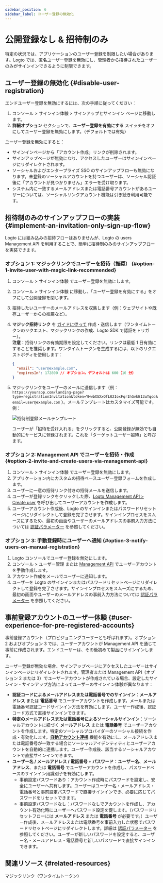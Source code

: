 ```yaml
---
sidebar_position: 6
sidebar_label: ユーザー登録の無効化
---
```


# 公開登録なし & 招待制のみ

特定の状況では、アプリケーションのユーザー登録を制限したい場合があります。Logto では、匿名ユーザー登録を無効にし、管理者から招待されたユーザーのみがサインインできるように制限できます。

## ユーザー登録の無効化 \{#disable-user-registration}

エンドユーザー登録を無効にするには、次の手順に従ってください：

1. <CloudLink to="/sign-in-experience/sign-up-and-sign-in">
     コンソール > サインイン体験 > サインアップとサインイン
   </CloudLink> ページに移動します。
2. **詳細オプション** セクションで、**ユーザー登録を有効にする** スイッチをオフにしてユーザー登録を無効にします。（デフォルトでは有効）

ユーザー登録を無効にすると：

- サインインページから「アカウント作成」リンクが削除されます。
- サインアップページが無効になり、アクセスしたユーザーはサインインページにリダイレクトされます。
- ソーシャルおよびエンタープライズ SSO のサインアップフローも無効になります。未登録のソーシャルアカウントを持つユーザーは、ソーシャル認証後に「アカウントが見つかりません」エラーを受け取ります。
- システム内に一致するメールアドレスまたは電話番号アカウントがあるユーザーについては、ソーシャルリンクアカウント機能は引き続き利用可能です。

## 招待制のみのサインアップフローの実装 \{#implement-an-invitation-only-sign-up-flow}

Logto には組み込みの招待フローはありませんが、Logto の users Management API を利用することで、簡単に招待制のみのサインアップフローを実装できます。

### オプション 1: マジックリンクでユーザーを招待（推奨） \{#option-1-invite-user-with-magic-link-recommended}

1. <CloudLink to="/sign-in-experience/sign-up-and-sign-in">コンソール > サインイン体験</CloudLink> でユーザー登録を無効にします。
2. <CloudLink to="/sign-in-experience/sign-up-and-sign-in">コンソール > サインイン体験</CloudLink> に移動し、「ユーザー登録を有効にする」をオフにして公開登録を閉じます。
3. 招待したいユーザーのメールアドレスを収集します（例：ウェブサイトや既存ユーザーからの推薦など）。
4. **マジック招待リンク** を [ガイドに従って](/end-user-flows/one-time-token#implementation-guide) 作成・送信します（ワンタイムトークンのリクエスト、マジックリンクの作成、Logto SDK で認証をトリガー）。<br/>
   **注意**：招待リンクの有効期限を設定してください。リンクは最低 1 日有効にすることを推奨します。ワンタイムトークンを生成するには、以下のリクエストボディを使用します：

   ```json
   {
     "email": "user@example.com",
     "expiresIn": 172800 // オプション。デフォルトは 600（10 分）
   }
   ```

5. マジックリンクをユーザーのメールに送信します（例： `https://yourapp.com/landing-page?type=registrationInvitation&token=YHwbXSXxQfL02IoxFqr1hGvkB13uTqcd&email=user@example.com` ）。メールテンプレートはカスタマイズ可能です。例：

   <img
     src="/img/assets/invitation-only-registration-email-template.png"
     alt="招待制登録メールテンプレート"
   />

   ユーザーが「招待を受け入れる」をクリックすると、公開登録が無効でも自動的にサービスに登録されます。これを「ターゲットユーザー招待」と呼びます。

### オプション 2: Management API でユーザーを招待・作成 \{#option-2-invite-and-create-users-via-management-api}

1. <CloudLink to="/sign-in-experience/sign-up-and-sign-in">コンソール > サインイン体験</CloudLink> でユーザー登録を無効にします。
2. アプリケーション内にカスタムの招待ベースユーザー登録フォームを作成します。
3. ユーザーに一意の招待リンク付きの招待メールを送信します。
4. ユーザーが登録リンクをクリックした際、[Logto Management API > Create user](https://openapi.logto.io/operation/operation-createuser) を呼び出してユーザーアカウントを作成します。
5. ユーザーアカウント作成後、Logto のサインインまたはパスワードリセットページにリダイレクトして登録を完了させます。サインインプロセスをスムーズにするため、最初の画面やユーザーのメールアドレスの事前入力方法については [認証パラメーター](/end-user-flows/authentication-parameters/) を参照してください。

### オプション 3: 手動登録時にユーザーへ通知 \{#option-3-notify-users-on-manual-registration}

1. Logto コンソールでユーザー登録を無効にします。
2. <CloudLink to="/users">コンソール > ユーザー管理</CloudLink> または [Management
   API](https://openapi.logto.io/operation/operation-createuser)
   でユーザーアカウントを手動作成します。
3. アカウント作成をメールでユーザーに通知します。
4. ユーザーを Logto のサインインまたはパスワードリセットページにリダイレクトして登録を完了させます。サインインプロセスをスムーズにするため、最初の画面やユーザーのメールアドレスの事前入力方法については [認証パラメーター](/end-user-flows/authentication-parameters/) を参照してください。

## 事前登録アカウントのユーザー体験 \{#user-experience-for-pre-registered-accounts}

事前登録アカウント（プロビジョニングユーザーとも呼ばれます）。オプション 2 およびオプション 3 では、ユーザーアカウントが Management API を通じて事前に作成されます。エンドユーザーは、その後初めて製品にサインインします。

ユーザー登録が無効な場合、サインアップページにアクセスしたユーザーはサインインページにリダイレクトされます。管理者または Management API（オプション 2 または 3）でユーザーアカウントが作成されている場合、設定したサインイン・サインアップ方法によってユーザーのサインイン体験が異なります：

- **認証コードによるメールアドレスまたは電話番号でのサインイン**：**メールアドレス** または **電話番号** でユーザーアカウントを作成します。メールまたは電話番号認証コードサインイン方法を有効にします。ユーザー作成後、認証コード方式で直接サインインできます。
- **特定のメールアドレスまたは電話番号によるソーシャルサインイン**：ソーシャルアカウントに紐づく **メールアドレス** または **電話番号** でユーザーアカウントを作成します。特定のソーシャルプロバイダーのソーシャル接続を作成・有効化します。[**自動アカウント連携**](/end-user-flows/sign-up-and-sign-in/social-sign-in#account-linking) 機能を有効にし、メールアドレスまたは電話番号が一致する場合にソーシャルアイデンティティとユーザーアカウントを自動的に連携します。ユーザー作成後、該当するソーシャルアカウントで直接サインインできます。
- **ユーザー名 / メールアドレス / 電話番号 + パスワード**：**ユーザー名**、**メールアドレス**、または **電話番号** でユーザーアカウントを作成し、パスワードベースのサインイン用識別子を有効にします。
  - 事前設定パスワードあり：アカウント作成時にパスワードを設定し、安全にユーザーへ共有します。ユーザーはユーザー名・メールアドレス・電話番号と事前設定パスワードで直接サインインでき、必要に応じてパスワードをリセットできます。
  - 事前設定パスワードなし：パスワードなしでアカウントを作成し、アカウント有効化時にユーザーへパスワード設定を促します。（パスワードリセットフローには **メールアドレス** または **電話番号** が必要です。）ユーザー作成後、メールアドレスまたは電話番号を事前入力した状態でパスワードリセットページにリダイレクトします。詳細は [認証パラメーター](/end-user-flows/authentication-parameters/) を参照してください。ユーザーが新しいパスワードを設定すると、ユーザー名・メールアドレス・電話番号と新しいパスワードで直接サインインできます。

## 関連リソース \{#related-resources}

<Url href="/end-user-flows/one-time-token">マジックリンク（ワンタイムトークン）</Url>
